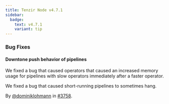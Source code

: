 ```yaml
---
title: Tenzir Node v4.7.1
sidebar:
  badge:
    text: v4.7.1
    variant: tip
---
```


### Bug Fixes

#### Downtone push behavior of pipelines

We fixed a bug that caused operators that caused an increased memory usage for
pipelines with slow operators immediately after a faster operator.

We fixed a bug that caused short-running pipelines to sometimes hang.

By [@dominiklohmann](https://github.com/dominiklohmann) in [#3758](https://github.com/tenzir/tenzir/pull/3758).
